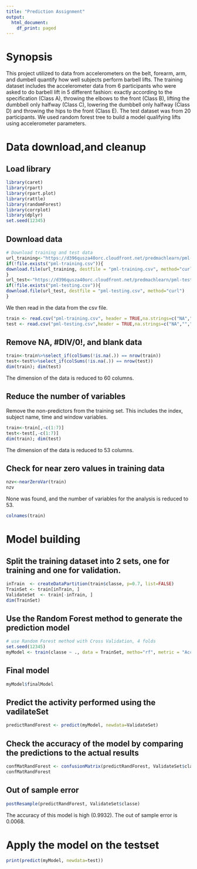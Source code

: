 ```yaml
---
title: "Prediction Assignment"
output:
  html_document:
    df_print: paged
---
```

# Synopsis
This project utilized to data from accelerometers on the belt, forearm, arm, and dumbell quantify how well subjects perform barbell lifts. The training dataset includes the accelerometer data from 6 participants who were asked to do barbell lift in 5 different fashion: exactly according to the specification (Class A), throwing the elbows to the front (Class B), lifting the dumbbell only halfway (Class C), lowering the dumbbell only halfway (Class D) and throwing the hips to the front (Class E). The test dataset was from 20 participants. We used random forest tree to build a model qualifying lifts using accelerometer parameters.

# Data download,and cleanup
## Load library
```r
library(caret)
library(rpart)
library(rpart.plot)
library(rattle)
library(randomForest)
library(corrplot)
library(dplyr)
set.seed(12345)
```
## Download data
```r
# Download training and test data
url_training<-"https://d396qusza40orc.cloudfront.net/predmachlearn/pml-training.csv"
if(!file.exists("pml-training.csv")){
download.file(url_training, destfile = "pml-training.csv", method="curl")
}
url_test<-"https://d396qusza40orc.cloudfront.net/predmachlearn/pml-testing.csv"
if(!file.exists("pml-testing.csv")){
download.file(url_test, destfile = "pml-testing.csv", method="curl")
}
```

We then read in the data from the csv file. 
```r
train <- read.csv("pml-training.csv", header = TRUE,na.strings=c("NA","","#DIV/0!"))
test <- read.csv("pml-testing.csv",header = TRUE,na.strings=c("NA","","#DIV/0!"))
```
## Remove NA, #DIV/0!, and blank data
```r
train<-train%>%select_if(colSums(!is.na(.)) == nrow(train))
test<-test%>%select_if(colSums(!is.na(.)) == nrow(test))
dim(train); dim(test)
```
The dimension of the data is reduced to 60 columns.

## Reduce the number of variables
Remove the non-predictors from the training set. This includes the index, subject name, time and window variables.
```r
train<-train[,-c(1:7)]
test<-test[,-c(1:7)]
dim(train); dim(test)
```
The dimension of the data is reduced to 53 columns.

## Check for near zero values in training data
```r
nzv<-nearZeroVar(train)
nzv
```
None was found, and the number of variables for the analysis is reduced to 53.
```r
colnames(train)
```
# Model building
## Split the training dataset into 2 sets, one for training and one for validation.
```r
inTrain  <- createDataPartition(train$classe, p=0.7, list=FALSE)
TrainSet <- train[inTrain, ]
ValidateSet  <- train[-inTrain, ]
dim(TrainSet)
```
## Use the Random Forest method to generate the prediction model
```r
# use Random Forest method with Cross Validation, 4 folds
set.seed(12345)
myModel <- train(classe ~ ., data = TrainSet, metho="rf", metric = "Accuracy", preProcess=c("center", "scale") , trControl=trainControl(method = "cv", number = 4, verboseIter=FALSE))
```
## Final model
```r
myModel$finalModel
```

## Predict the activity performed using the vadilateSet
```r
predictRandForest <- predict(myModel, newdata=ValidateSet)
```
## Check the accuracy of the model by comparing the predictions to the actual results
```r
confMatRandForest <- confusionMatrix(predictRandForest, ValidateSet$classe)
confMatRandForest
```
## Out of sample error 
```r
postResample(predictRandForest, ValidateSet$classe)
```

The accuracy of this model is high (0.9932). The out of sample error is 0.0068.

# Apply the model on the testset
```r
print(predict(myModel, newdata=test))
```


